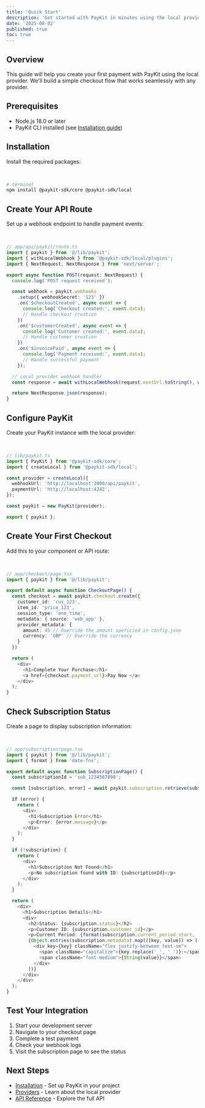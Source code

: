 ```yaml
---
title: 'Quick Start'
description: 'Get started with PayKit in minutes using the local provider.'
date: '2025-08-02'
published: true
toc: true
---
```


## Overview

This guide will help you create your first payment with PayKit using the local provider. We'll build a simple checkout flow that works seamlessly with any provider.

## Prerequisites

- Node.js 18.0 or later
- PayKit CLI installed (see [Installation guide](/docs/installation-root))

## Installation

Install the required packages:

<br />

```bash
# terminal
npm install @paykit-sdk/core @paykit-sdk/local
```

## Create Your API Route

Set up a webhook endpoint to handle payment events:

<br />

```typescript
// app/api/paykit/route.ts
import { paykit } from '@/lib/paykit';
import { withLocalWebhook } from '@paykit-sdk/local/plugins';
import { NextRequest, NextResponse } from 'next/server';

export async function POST(request: NextRequest) {
  console.log('POST request received');

  const webhook = paykit.webhooks
    .setup({ webhookSecret: '123' })
    .on('$checkoutCreated', async event => {
      console.log('Checkout created:', event.data);
      // Handle checkout creation
    })
    .on('$customerCreated', async event => {
      console.log('Customer created:', event.data);
      // Handle customer creation
    })
    .on('$invoicePaid', async event => {
      console.log('Payment received:', event.data);
      // Handle successful payment
    });

  // Local provider webhook handler
  const response = await withLocalWebhook(request.nextUrl.toString(), webhook);

  return NextResponse.json(response);
}
```

## Configure PayKit

Create your PayKit instance with the local provider:

<br />

```typescript
// lib/paykit.ts
import { PayKit } from '@paykit-sdk/core';
import { createLocal } from '@paykit-sdk/local';

const provider = createLocal({
  webhookUrl: 'http://localhost:3000/api/paykit',
  paymentUrl: 'http://localhost:4242',
});

const paykit = new PayKit(provider);

export { paykit };
```

## Create Your First Checkout

Add this to your component or API route:

<br />

```typescript
// app/checkout/page.tsx
import { paykit } from '@/lib/paykit';

export default async function CheckoutPage() {
  const checkout = await paykit.checkout.create({
    customer_id: 'cus_123',
    item_id: 'price_123',
    session_type: 'one_time',
    metadata: { source: 'web_app' },
    provider_metadata: {
      amount: 45 // Override the amount speficied in config.json
      currency: 'GBP' // Override the currency
    }
  })

  return (
    <div>
      <h1>Complete Your Purchase</h1>
      <a href={checkout.payment_url}>Pay Now </a>
    </div>
  );
}
```

## Check Subscription Status

Create a page to display subscription information:

<br />

```typescript
// app/subscription/page.tsx
import { paykit } from '@/lib/paykit';
import { format } from 'date-fns';

export default async function SubscriptionPage() {
  const subscriptionId = 'sub_1234567890';

  const [subscription, error] = await paykit.subscription.retrieve(subscriptionId);

  if (error) {
    return (
      <div>
        <h1>Subscription Error</h1>
        <p>Error: {error.message}</p>
      </div>
    );
  }

  if (!subscription) {
    return (
      <div>
        <h1>Subscription Not Found</h1>
        <p>No subscription found with ID: {subscriptionId}</p>
      </div>
    );
  }

  return (
    <div>
      <h1>Subscription Details</h1>
      <div>
        <h2>Status: {subscription.status}</h2>
        <p>Customer ID: {subscription.customer_id}</p>
        <p>Current Period: {format(subscription.current_period_start, 'MMM dd, yyyy')} - {format(subscription.current_period_end, 'MMM dd, yyyy')}</p>
        {Object.entries(subscription.metadata).map(([key, value]) => (
          <div key={key} className="flex justify-between text-sm">
            <span className="capitalize">{key.replace('_', ' ')}:</span>
            <span className="font-medium">{String(value)}</span>
          </div>
        ))}
      </div>
    </div>
  );
}
```

## Test Your Integration

1. Start your development server
2. Navigate to your checkout page
3. Complete a test payment
4. Check your webhook logs
5. Visit the subscription page to see the status

## Next Steps

- [Installation](/docs/installation) - Set up PayKit in your project
- [Providers](/docs/providers/local) - Learn about the local provider
- [API Reference](/docs/api-reference) - Explore the full API
